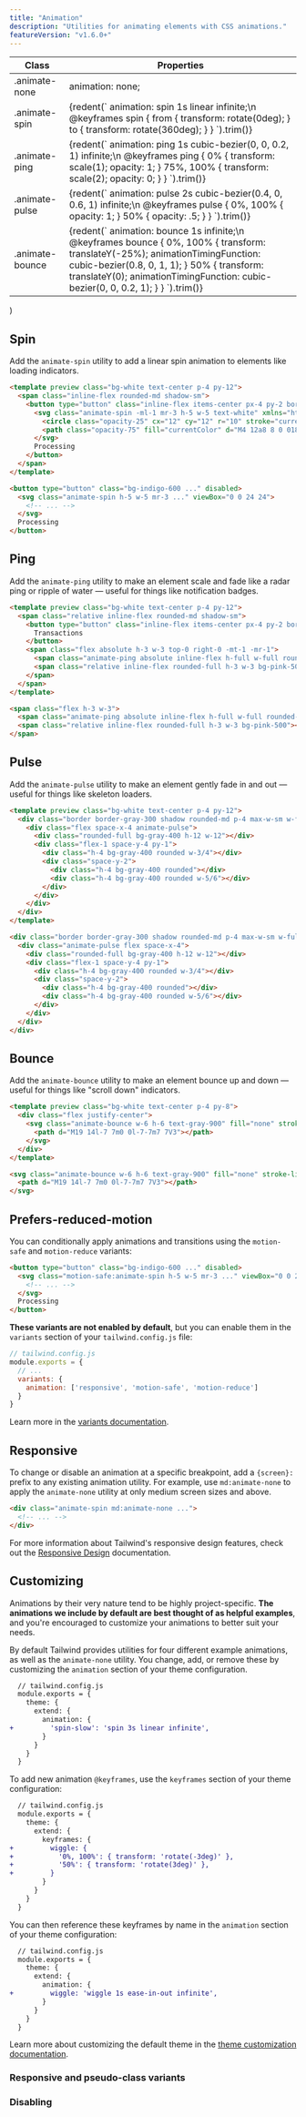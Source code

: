 ```yaml
---
title: "Animation"
description: "Utilities for animating elements with CSS animations."
featureVersion: "v1.6.0+"
---
```




  <table className="w-full text-left table-collapse">
    <thead>
      <tr>
        <th className="text-sm font-semibold text-gray-700 p-2 bg-gray-100">
          Class
        </th>
        <th className="text-sm font-semibold text-gray-700 p-2 bg-gray-100">
          Properties
        </th>
      </tr>
    </thead>
    <tbody className="align-baseline">
      <tr>
        <td className="p-2 border-t border-gray-300 font-mono text-xs text-purple-700 whitespace-no-wrap">
          .animate-none
        </td>
        <td className="p-2 border-t border-gray-300 font-mono text-xs text-blue-700 whitespace-pre">
          animation: none;
        </td>
      </tr>
      <tr>
        <td className="p-2 border-t border-gray-200 font-mono text-xs text-purple-700 whitespace-no-wrap">
          .animate-spin
        </td>
        <td className="p-2 border-t border-gray-200 font-mono text-xs text-blue-700 whitespace-pre">
          {redent(`
            animation: spin 1s linear infinite;\n
            @keyframes spin {
              from {
                transform: rotate(0deg);
              }
              to {
                transform: rotate(360deg);
              }
            }
          `).trim()}
        </td>
      </tr>
      <tr>
        <td className="p-2 border-t border-gray-200 font-mono text-xs text-purple-700 whitespace-no-wrap">
          .animate-ping
        </td>
        <td className="p-2 border-t border-gray-200 font-mono text-xs text-blue-700 whitespace-pre">
          {redent(`
            animation: ping 1s cubic-bezier(0, 0, 0.2, 1) infinite;\n
            @keyframes ping {
              0% {
                transform: scale(1);
                opacity: 1;
              }
              75%, 100% {
                transform: scale(2);
                opacity: 0;
              }
            }
          `).trim()}
        </td>
      </tr>
      <tr>
        <td className="p-2 border-t border-gray-200 font-mono text-xs text-purple-700 whitespace-no-wrap">
          .animate-pulse
        </td>
        <td className="p-2 border-t border-gray-200 font-mono text-xs text-blue-700 whitespace-pre">
          {redent(`
            animation: pulse 2s cubic-bezier(0.4, 0, 0.6, 1) infinite;\n
            @keyframes pulse {
              0%, 100% {
                opacity: 1;
              }
              50% {
                opacity: .5;
              }
            }
          `).trim()}
        </td>
      </tr>
      <tr>
        <td className="p-2 border-t border-gray-200 font-mono text-xs text-purple-700 whitespace-no-wrap">
          .animate-bounce
        </td>
        <td className="p-2 border-t border-gray-200 font-mono text-xs text-blue-700 whitespace-pre">
          {redent(`
            animation: bounce 1s infinite;\n
            @keyframes bounce {
              0%, 100% {
                transform: translateY(-25%);
                animationTimingFunction: cubic-bezier(0.8, 0, 1, 1);
              }
              50% {
                transform: translateY(0);
                animationTimingFunction: cubic-bezier(0, 0, 0.2, 1);
              }
            }
          `).trim()}
        </td>
      </tr>
    </tbody>
  </table>
)

## Spin

Add the `animate-spin` utility to add a linear spin animation to elements like loading indicators.

```html
<template preview class="bg-white text-center p-4 py-12">
  <span class="inline-flex rounded-md shadow-sm">
    <button type="button" class="inline-flex items-center px-4 py-2 border border-transparent text-base leading-6 font-medium rounded-md text-white bg-indigo-600 hover:bg-indigo-500 focus:outline-none focus:border-indigo-700 focus:shadow-outline-indigo active:bg-indigo-700 transition ease-in-out duration-150 cursor-not-allowed" disabled>
      <svg class="animate-spin -ml-1 mr-3 h-5 w-5 text-white" xmlns="http://www.w3.org/2000/svg" fill="none" viewBox="0 0 24 24">
        <circle class="opacity-25" cx="12" cy="12" r="10" stroke="currentColor" stroke-width="4"></circle>
        <path class="opacity-75" fill="currentColor" d="M4 12a8 8 0 018-8V0C5.373 0 0 5.373 0 12h4zm2 5.291A7.962 7.962 0 014 12H0c0 3.042 1.135 5.824 3 7.938l3-2.647z"></path>
      </svg>
      Processing
    </button>
  </span>
</template>

<button type="button" class="bg-indigo-600 ..." disabled>
  <svg class="animate-spin h-5 w-5 mr-3 ..." viewBox="0 0 24 24">
    <!-- ... -->
  </svg>
  Processing
</button>
```

## Ping

Add the `animate-ping` utility to make an element scale and fade like a radar ping or ripple of water — useful for things like notification badges.

```html
<template preview class="bg-white text-center p-4 py-12">
  <span class="relative inline-flex rounded-md shadow-sm">
    <button type="button" class="inline-flex items-center px-4 py-2 border border-gray-400 text-base leading-6 font-medium rounded-md text-gray-800 bg-white hover:text-gray-700 focus:outline-none focus:border-blue-300 focus:shadow-outline-blue active:text-gray-800 active:bg-gray-50 transition ease-in-out duration-150">
      Transactions
    </button>
    <span class="flex absolute h-3 w-3 top-0 right-0 -mt-1 -mr-1">
      <span class="animate-ping absolute inline-flex h-full w-full rounded-full bg-pink-400 opacity-75"></span>
      <span class="relative inline-flex rounded-full h-3 w-3 bg-pink-500"></span>
    </span>
  </span>
</template>

<span class="flex h-3 w-3">
  <span class="animate-ping absolute inline-flex h-full w-full rounded-full bg-pink-400 opacity-75"></span>
  <span class="relative inline-flex rounded-full h-3 w-3 bg-pink-500"></span>
</span>
```

## Pulse

Add the `animate-pulse` utility to make an element gently fade in and out — useful for things like skeleton loaders.

```html
<template preview class="bg-white text-center p-4 py-12">
  <div class="border border-gray-300 shadow rounded-md p-4 max-w-sm w-full mx-auto">
    <div class="flex space-x-4 animate-pulse">
      <div class="rounded-full bg-gray-400 h-12 w-12"></div>
      <div class="flex-1 space-y-4 py-1">
        <div class="h-4 bg-gray-400 rounded w-3/4"></div>
        <div class="space-y-2">
          <div class="h-4 bg-gray-400 rounded"></div>
          <div class="h-4 bg-gray-400 rounded w-5/6"></div>
        </div>
      </div>
    </div>
  </div>
</template>

<div class="border border-gray-300 shadow rounded-md p-4 max-w-sm w-full mx-auto">
  <div class="animate-pulse flex space-x-4">
    <div class="rounded-full bg-gray-400 h-12 w-12"></div>
    <div class="flex-1 space-y-4 py-1">
      <div class="h-4 bg-gray-400 rounded w-3/4"></div>
      <div class="space-y-2">
        <div class="h-4 bg-gray-400 rounded"></div>
        <div class="h-4 bg-gray-400 rounded w-5/6"></div>
      </div>
    </div>
  </div>
</div>
```

## Bounce

Add the `animate-bounce` utility to make an element bounce up and down — useful for things like "scroll down" indicators.

```html
<template preview class="bg-white text-center p-4 py-8">
  <div class="flex justify-center">
    <svg class="animate-bounce w-6 h-6 text-gray-900" fill="none" stroke-linecap="round" stroke-linejoin="round" stroke-width="2" viewBox="0 0 24 24" stroke="currentColor">
      <path d="M19 14l-7 7m0 0l-7-7m7 7V3"></path>
    </svg>
  </div>
</template>

<svg class="animate-bounce w-6 h-6 text-gray-900" fill="none" stroke-linecap="round" stroke-linejoin="round" stroke-width="2" viewBox="0 0 24 24" stroke="currentColor">
  <path d="M19 14l-7 7m0 0l-7-7m7 7V3"></path>
</svg>
```

## Prefers-reduced-motion

You can conditionally apply animations and transitions using the `motion-safe` and `motion-reduce` variants:

```html
<button type="button" class="bg-indigo-600 ..." disabled>
  <svg class="motion-safe:animate-spin h-5 w-5 mr-3 ..." viewBox="0 0 24 24">
    <!-- ... -->
  </svg>
  Processing
</button>
```

**These variants are not enabled by default**, but you can enable them in the `variants` section of your `tailwind.config.js` file:

```js
// tailwind.config.js
module.exports = {
  // ...
  variants: {
    animation: ['responsive', 'motion-safe', 'motion-reduce']
  }
}
```

Learn more in the [variants documentation](/docs/pseudo-class-variants#motion-safe-v1-6-0).

## Responsive

To change or disable an animation at a specific breakpoint, add a `{screen}:` prefix to any existing animation utility. For example, use `md:animate-none` to apply the `animate-none` utility at only medium screen sizes and above.

```html
<div class="animate-spin md:animate-none ...">
  <!-- ... -->
</div>
```

For more information about Tailwind's responsive design features, check out the [Responsive Design](/docs/responsive-design) documentation.

## Customizing

Animations by their very nature tend to be highly project-specific. **The animations we include by default are best thought of as helpful examples**, and you're encouraged to customize your animations to better suit your needs.

By default Tailwind provides utilities for four different example animations, as well as the `animate-none` utility. You change, add, or remove these by customizing the `animation` section of your theme configuration.

```diff
  // tailwind.config.js
  module.exports = {
    theme: {
      extend: {
        animation: {
+         'spin-slow': 'spin 3s linear infinite',
        }
      }
    }
  }
```

To add new animation `@keyframes`, use the `keyframes` section of your theme configuration:

```diff
  // tailwind.config.js
  module.exports = {
    theme: {
      extend: {
        keyframes: {
+         wiggle: {
+           '0%, 100%': { transform: 'rotate(-3deg)' },
+           '50%': { transform: 'rotate(3deg)' },
+         }
        }
      }
    }
  }
```

You can then reference these keyframes by name in the `animation` section of your theme configuration:

```diff
  // tailwind.config.js
  module.exports = {
    theme: {
      extend: {
        animation: {
+         wiggle: 'wiggle 1s ease-in-out infinite',
        }
      }
    }
  }
```

Learn more about customizing the default theme in the [theme customization documentation](/docs/theme#customizing-the-default-theme).

### Responsive and pseudo-class variants

<Variants plugin="animation" />

### Disabling

<Disabling plugin="animation" />
